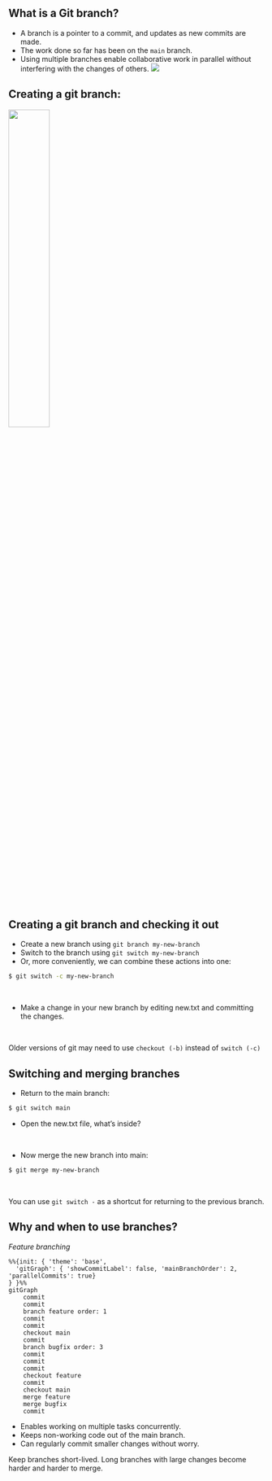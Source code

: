 ## What is a Git branch?

- A branch is a pointer to a commit, and updates as new commits are made.
- The work done so far has been on the `main` branch.
- Using multiple branches enable collaborative work in parallel without interfering with the changes of others.
![](images/git_branching_illustration.png)

## Creating a git branch:

![](images/creating_branch_and_checking_out.png){width=40%}

## Creating a git branch and checking it out

- Create a new branch using `git branch my-new-branch`
- Switch to the branch using `git switch my-new-branch`
- Or, more conveniently, we can combine these actions into one:
```bash
$ git switch -c my-new-branch
```

<br>

- Make a change in your new branch by editing new.txt and committing the changes.

<br>

::: {.callout-note}
Older versions of git may need to use `checkout (-b)` instead of `switch (-c)`
:::

## Switching and merging branches

- Return to the main branch:
```bash
$ git switch main
```
- Open the new.txt file, what's inside?

<br>

- Now merge the new branch into main:
```bash
$ git merge my-new-branch
```

<br>

::: {.callout-note}
You can use `git switch -` as a shortcut for returning to the previous branch.
:::

## Why and when to use branches?

*Feature branching*

```mermaid
%%{init: { 'theme': 'base',
  'gitGraph': { 'showCommitLabel': false, 'mainBranchOrder': 2, 'parallelCommits': true}
} }%%
gitGraph
    commit
    commit
    branch feature order: 1
    commit
    commit
    checkout main
    commit
    branch bugfix order: 3
    commit
    commit
    commit
    checkout feature
    commit
    checkout main
    merge feature
    merge bugfix
    commit
```

- Enables working on multiple tasks concurrently.
- Keeps non-working code out of the main branch.
- Can regularly commit smaller changes without worry.

::: {.fragment}
::: {.callout-tip}
Keep branches short-lived. Long branches with large changes become harder and harder to merge.
:::
:::
